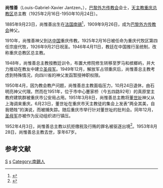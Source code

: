 {{Infobox Person
| name   = 尚惟善<br />Louis-Gabriel-Xavier Jantzen
| image     = 
| caption  = 巴黎外方传教会傳教士
| birth_date  = 1885年9月23日 
| birth_place = {{flagicon|France}}[[法国|法国]][[南锡|南锡]]
| death_date  =1953年8月28日 
| death_place =
| title          =  
| spouse         =
| parents        =
| occupation     =传教士
}}

'''尚惟善'''（Louis-Gabriel-Xavier Jantzen，{{bd|1885年|9月23日|1953年|8月28日}}），[[巴黎外方传教会|巴黎外方传教会]]会士，[[天主教重庆总教区|天主教重庆总教区]]总主教（1925年2月16日-1950年10月24日）。

1885年9月23日，尚惟善出生在[[法国|法国]][[南锡|南锡]]<ref>{{cite web| author=| publisher=| year=| url=http://www.catholic-hierarchy.org/bishop/bjant.html| title=Archbishop Louis-Gabriel-Xavier Jantzen| accessdate=2011-04-15| archive-date=2011-08-24| archive-url=https://web.archive.org/web/20110824152203/http://www.catholic-hierarchy.org/bishop/bjant.html| dead-url=no}}</ref>，1909年9月26日，成为[[巴黎外方传教会|巴黎外方传教会]]神父。

1910年，尚惟善神父到达[[中国|中国]]重庆传教。1925年2月16日被任命为重庆代牧区第四任宗座代牧，1926年9月21日祝圣。1946年4月11日，教廷在中国推行圣统制，改称重庆总教区总主教。

1948年，尚惟善总主教按教廷训令，布置大修院修生转移至罗马和槟榔屿，并大力推动在教友中建立[[圣母军|圣母军]]。1949年12月，解放军占领重庆后，尚惟善总主教考虑到特殊情况，向四川省的神父发函暂授神职权限。

1950年4月，因为教会教产问题，尚惟善总主教面临压力，10月24日退休，由石明亮神父代理。然而在1951年，位于市中心蹇家桥（今五四路92号）的真原堂主教府建筑群被重庆市公安局占用。1951年3月8日，尚惟善总主教将[[董世祉|董世祉]]神父从上海调来重庆。6月23日，董世祉在重庆市天主教徒的集会上发表“两全其美，自我牺牲”的演说，而被捕失踪。随后重庆市举行针对董世祉的批判会。同年12月，[[圣母军|圣母军]]亦被作为反动组织进行镇压。

1952年4月3日，尚惟善总主教以抗拒缴税及行贿的罪名被驱逐出境<ref>{{cite web| author=| publisher=| year=| url=http://www.scfao.gov.cn/info/detail.jsp?infoId=B000000650| title=四川省外事志| accessdate=2011-04-15| deadurl=yes| archiveurl=https://archive.is/20120805203927/http://www.scfao.gov.cn/info/detail.jsp?infoId=B000000650| archivedate=2012-08-05}}</ref>。1953年8月28日，尚惟善总主教去世，享年67岁。

==参考文献==
{{reflist}}

[[Category:在川天主教傳教士|S]]
[[Category:在华天主教传教士|s]]
[[Category:南錫人|Category:南錫人]]